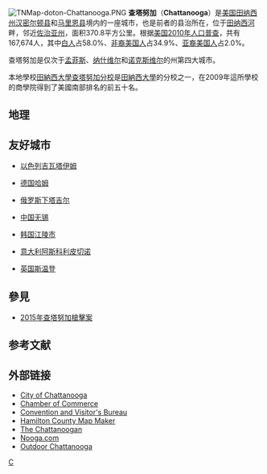 {{Multiple issues|
{{Expand language|1=en|time=2022-06-16T02:23:39+00:00}}
{{Refimprove|time=2022-06-16T02:23:39+00:00}}
}}
[[File:TNMap-doton-Chattanooga.PNG|right]]
'''查塔努加'''（'''Chattanooga'''）是[[美国|美国]][[田纳西州|田纳西州]][[汉密尔顿县_(田纳西州)|汉密尔顿县]]和[[马里恩县_(田纳西州)|马里恩县]]境内的一座城市，也是前者的县治所在，位于[[田纳西河|田纳西河]]畔，邻近[[佐治亚州|佐治亚州]]，面积370.8平方公里。根据[[美国2010年人口普查|美国2010年人口普查]]，共有167,674人，其中[[白人|白人]]占58.0%、[[非裔美国人|非裔美国人]]占34.9%、[[亚裔美国人|亚裔美国人]]占2.0%。

查塔努加是仅次于[[孟菲斯_(田纳西州)|孟菲斯]]、[[纳什维尔_(田纳西州)|纳什维尔]]和[[诺克斯维尔_(田纳西州)|诺克斯维尔]]的州第四大城市。

本地學校[[田纳西大学查塔努加分校|田納西大學查塔努加分校]]是[[田納西大學|田納西大學]]的分校之一，在2009年這所學校的商學院得到了美國南部排名的前五十名。

==地理==
{{Weather box|width=auto
|location=田纳西州查塔努加（{{link-en|查塔努加都会机场|Chattanooga Metropolitan Airport}}），1991–2020年正常值，1879年至今极端数据
|metric first=Y
|single line=Y
|collapsed=
| Jan high F = 51.0
| Feb high F = 55.6
| Mar high F = 64.1
| Apr high F = 73.6
| May high F = 81.0
| Jun high F = 87.6
| Jul high F = 90.5
| Aug high F = 89.8
| Sep high F = 84.3
| Oct high F = 74.1
| Nov high F = 62.0
| Dec high F = 53.2
| Jan low F = 32.4
| Feb low F = 35.6
| Mar low F = 42.2
| Apr low F = 49.9
| May low F = 59.0
| Jun low F = 67.3
| Jul low F = 71.0
| Aug low F = 70.2
| Sep low F = 63.6
| Oct low F = 51.4
| Nov low F = 40.3
| Dec low F = 35.3
<!--
“1. Location »”里选本站
“2. Product »”里选“Monthly summarized data”
“3. Options »”第一选项“Year range：”里填1991-2020，再选“Max temp”或者“Min temp”的默认后，再将结果贴入表格
-->
| Jan avg record high F = 68.8
| Feb avg record high F = 73.0
| Mar avg record high F = 80.6
| Apr avg record high F = 86.0
| May avg record high F = 90.5
| Jun avg record high F = 95.2
| Jul avg record high F = 97.1
| Aug avg record high F = 96.4
| Sep avg record high F = 93.5
| Oct avg record high F = 85.8
| Nov avg record high F = 76.8
| Dec avg record high F = 69.3
|year avg record high F = 98.3
| Jan avg record low F = 14.9
| Feb avg record low F = 19.6
| Mar avg record low F = 25.5
| Apr avg record low F = 34.3
| May avg record low F = 44.1
| Jun avg record low F = 56.9
| Jul avg record low F = 63.4
| Aug avg record low F = 61.9
| Sep avg record low F = 50.3
| Oct avg record low F = 35.1
| Nov avg record low F = 25.9
| Dec avg record low F = 20.8
|year avg record low F = 12.9
<!--Record high temperatures-->
| Jan record high F = 78
| Feb record high F = 81
| Mar record high F = 89
| Apr record high F = 93
| May record high F = 99
| Jun record high F =107
| Jul record high F =107
| Aug record high F =105
| Sep record high F =104
| Oct record high F =100
| Nov record high F = 86
| Dec record high F = 78
<!--Record low temperatures-->
| Jan record low F = −10
| Feb record low F = −10
| Mar record low F = 2
| Apr record low F = 25
| May record low F = 34
| Jun record low F = 39
| Jul record low F = 51
| Aug record low F = 50
| Sep record low F = 36
| Oct record low F = 22
| Nov record low F = 4
| Dec record low F = −2
<!--Total Precipitation, this should include rain and snow.-->
|precipitation colour = green
| Jan precipitation inch = 5.02
| Feb precipitation inch = 5.03
| Mar precipitation inch = 5.34
| Apr precipitation inch = 4.87
| May precipitation inch = 3.94
| Jun precipitation inch = 4.18
| Jul precipitation inch = 5.08
| Aug precipitation inch = 3.67
| Sep precipitation inch = 4.23
| Oct precipitation inch = 3.59
| Nov precipitation inch = 4.80
| Dec precipitation inch = 5.25
|year precipitation inch =55.00
<!--Snowfall-->
| Jul snow inch = 0.0
| Aug snow inch = 0.0
| Sep snow inch = 0.0
| Oct snow inch = 0.0
| Nov snow inch = 0.0
| Dec snow inch = 0.3
| Jan snow inch = 1.0
| Feb snow inch = 1.2
| Mar snow inch = 1.1
| Apr snow inch = 0.0
| May snow inch = 0.0
| Jun snow inch = 0.0
|year snow inch = 3.6
<!--Average number of precipitation days-->
|unit precipitation days= 0.01 in
| Jan precipitation days = 10.6
| Feb precipitation days = 11.1
| Mar precipitation days = 11.4
| Apr precipitation days = 10.1
| May precipitation days = 10.6
| Jun precipitation days = 11.4
| Jul precipitation days = 11.9
| Aug precipitation days =  9.4
| Sep precipitation days =  7.9
| Oct precipitation days =  7.9
| Nov precipitation days =  9.1
| Dec precipitation days = 11.3
|year precipitation days=
<!--Average number of snowy days-->
|unit snow days= 0.1 in
| Jan snow days = 0.7
| Feb snow days = 1.1
| Mar snow days = 0.3
| Apr snow days = 0.0
| May snow days = 0.0
| Jun snow days = 0.0
| Jul snow days = 0.0
| Aug snow days = 0.0
| Sep snow days = 0.0
| Oct snow days = 0.0
| Nov snow days = 0.0
| Dec snow days = 0.3
|year snow days =
<!--Average hours of sunshine-->
|Jan sun = 147.0
|Feb sun = 155.6
|Mar sun = 200.5
|Apr sun = 240.2
|May sun = 275.6
|Jun sun = 275.5
|Jul sun = 265.2
|Aug sun = 256.8
|Sep sun = 227.9
|Oct sun = 218.8
|Nov sun = 158.7
|Dec sun = 140.4
|Jan percentsun = 47
|Feb percentsun = 51
|Mar percentsun = 54
|Apr percentsun = 61
|May percentsun = 64 
|Jun percentsun = 63
|Jul percentsun = 60
|Aug percentsun = 62
|Sep percentsun = 61
|Oct percentsun = 63
|Nov percentsun = 51
|Dec percentsun = 46
|year percentsun= 58
|Jan humidity = 72
|Feb humidity = 69
|Mar humidity = 66
|Apr humidity = 65
|May humidity = 72
|Jun humidity = 74
|Jul humidity = 74
|Aug humidity = 75
|Sep humidity = 76
|Oct humidity = 75
|Nov humidity = 74
|Dec humidity = 73
|year humidity=
|source 1=NOAA（1981–2010年相对湿度；1961–1990年日照）<ref name="1991-2020 normals">{{cite web |format=pdf |url=https://www.ncei.noaa.gov/access/services/data/v1?dataset=normals-monthly-1991-2020&startDate=0001-01-01&endDate=9996-12-31&stations=USW00013882&format=pdf |publisher=National Oceanic and Atmospheric Administration |title=Summary of Monthly Normals 1991–2020 |access-date=2021-05-09}}</ref><ref name = "NWS Morristown, TN">{{cite web |url=https://www.weather.gov/wrh/climate?wfo=mrx |title=NowData – NOAA Online Weather Data |publisher=National Oceanic and Atmospheric Administration |accessdate=2022-06-16}}</ref><ref name="noaasun">{{cite web |url = ftp://ftp.atdd.noaa.gov/pub/GCOS/WMO-Normals/TABLES/REG_IV/US/GROUP3/72324.TXT |title = WMO Climate Normals for CHATTANOOGA/LOVELL FIELD, TN 1961–1990 |publisher = National Oceanic and Atmospheric Administration |access-date = 2014-03-10}}</ref><ref name="RH">{{cite web |url = https://www1.ncdc.noaa.gov/pub/data/lcd/annual/2018/01201813TYS.pdf |title = Local Climatological Data Annual Summary with Comparative Data for CHATTANOOGA, TENNESSEE (KTYS) |publisher = National Oceanic and Atmospheric Administration |access-date = 2022-06-16 |page=3}}</ref>
}}

== 友好城市 ==
*{{flagicon|Israel}}[[以色列|以色列]][[吉瓦塔伊姆|吉瓦塔伊姆]]
*{{flagicon|Germany}}[[德国|德国]][[哈姆|哈姆]]
*{{flagicon|Russia}}[[俄罗斯|俄罗斯]][[下塔吉尔|下塔吉尔]]
*{{flagicon|PRC}}[[中国|中国]][[无锡|无锡]]
*{{flagicon|South Korea}}[[韩国|韩国]][[江陵市|江陵市]]
*{{flagicon|Italy}}[[意大利|意大利]][[阿斯科利皮切诺|阿斯科利皮切诺]]
*{{flagicon|UK}}[[英国|英国]][[斯温登|斯温登]]
== 參見 ==
*[[2015年查塔努加槍擊案|2015年查塔努加槍擊案]]

== 参考文献 ==
{{reflist}}

== 外部链接 ==
*[http://www.chattanooga.gov/ City of Chattanooga] {{Wayback|url=http://www.chattanooga.gov/ |date=19970530122013 }}
*[http://www.chattanoogachamber.com/ Chamber of Commerce] {{Wayback|url=http://www.chattanoogachamber.com/ |date=20210318092639 }}
*[http://www.chattanoogafun.com/ Convention and Visitor's Bureau] {{Wayback|url=http://www.chattanoogafun.com/ |date=20191211214748 }}
* [https://web.archive.org/web/20080501093759/http://gis.hamiltontn.gov/imf5/imf.jsp?site=chattanooga Hamilton County Map Maker]
* [http://www.chattanoogan.com/ The Chattanoogan] {{Wayback|url=http://www.chattanoogan.com/ |date=20120103220528 }}
* [http://www.nooga.com/ Nooga.com] {{Wayback|url=http://www.nooga.com/ |date=20180919041824 }}
* [http://www.outdoorchattanooga.com Outdoor Chattanooga] {{Wayback|url=http://www.outdoorchattanooga.com/ |date=20210327072248 }}

{{Authority control}}

[[Category:田纳西州城市|C]]